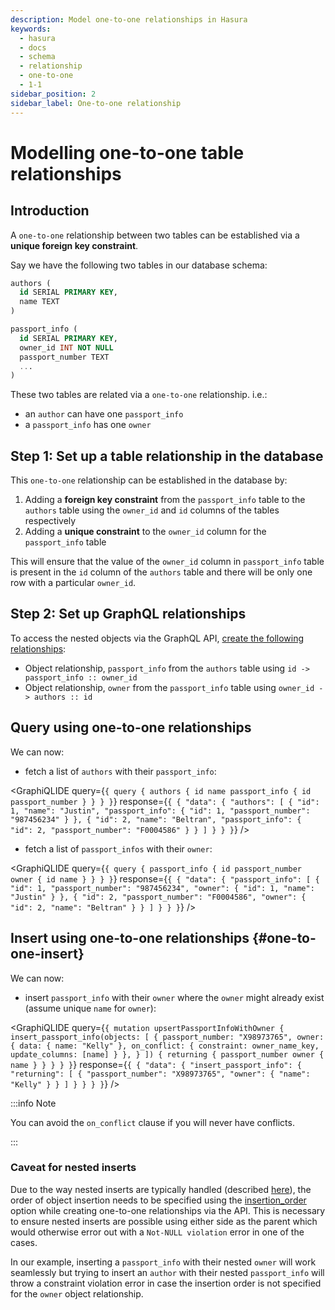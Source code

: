 ```yaml
---
description: Model one-to-one relationships in Hasura
keywords:
  - hasura
  - docs
  - schema
  - relationship
  - one-to-one
  - 1-1
sidebar_position: 2
sidebar_label: One-to-one relationship
---
```



# Modelling one-to-one table relationships

## Introduction

A `one-to-one` relationship between two tables can be established via a
**unique foreign key constraint**.

Say we have the following two tables in our database schema:

```sql
authors (
  id SERIAL PRIMARY KEY,
  name TEXT
)

passport_info (
  id SERIAL PRIMARY KEY,
  owner_id INT NOT NULL
  passport_number TEXT
  ...
)
```

These two tables are related via a `one-to-one` relationship. i.e.:

-   an `author` can have one `passport_info`
-   a `passport_info` has one `owner`

## Step 1: Set up a table relationship in the database

This `one-to-one` relationship can be established in the database by:

1.  Adding a **foreign key constraint** from the `passport_info` table
    to the `authors` table using the `owner_id` and `id` columns of the
    tables respectively
2.  Adding a **unique constraint** to the `owner_id` column for the
    `passport_info` table

This will ensure that the value of the `owner_id` column in
`passport_info` table is present in the `id` column of the `authors`
table and there will be only one row with a particular `owner_id`.

## Step 2: Set up GraphQL relationships

To access the nested objects via the GraphQL API,
[create the following relationships](/graphql/core/databases/postgres/schema/table-relationships/create.mdx):

-   Object relationship, `passport_info` from the `authors` table using
    `id -> passport_info :: owner_id`
-   Object relationship, `owner` from the `passport_info` table using
    `owner_id -> authors :: id`

## Query using one-to-one relationships

We can now:

-   fetch a list of `authors` with their `passport_info`:

<GraphiQLIDE
  query={`{
    query {
      authors {
        id
        name
        passport_info {
          id
          passport_number
        }
      }
    }
  }`}
  response={`{
  {
    "data": {
      "authors": [
        {
          "id": 1,
          "name": "Justin",
          "passport_info": {
            "id": 1,
            "passport_number": "987456234"
          }
        },
        {
          "id": 2,
          "name": "Beltran",
          "passport_info": {
            "id": 2,
            "passport_number": "F0004586"
          }
        }
      ]
    }
  }
  }`}
/>

-   fetch a list of `passport_infos` with their `owner`:

<GraphiQLIDE
  query={`{
    query {
      passport_info {
        id
        passport_number
        owner {
          id
          name
        }
      }
    }
  }`}
  response={`{
  {
    "data": {
      "passport_info": [
        {
          "id": 1,
          "passport_number": "987456234",
          "owner": {
            "id": 1,
            "name": "Justin"
          }
        },
        {
          "id": 2,
          "passport_number": "F0004586",
          "owner": {
            "id": 2,
            "name": "Beltran"
          }
        }
      ]
    }
  }
  }`}
/>

## Insert using one-to-one relationships {#one-to-one-insert}

We can now:

-   insert `passport_info` with their `owner` where the `owner` might
    already exist (assume unique `name` for `owner`):

<GraphiQLIDE
  query={`{
    mutation upsertPassportInfoWithOwner {
      insert_passport_info(objects: [
        {
          passport_number: "X98973765",
          owner: {
            data: {
              name: "Kelly"
            },
            on_conflict: {
              constraint: owner_name_key,
              update_columns: [name]
            }
          },
        }
      ]) {
        returning {
          passport_number
          owner {
            name
          }
        }
      }
    }
  }`}
  response={`{
  {
    "data": {
      "insert_passport_info": {
        "returning": [
          {
            "passport_number": "X98973765",
            "owner": {
              "name": "Kelly"
            }
          }
        ]
      }
    }
  }
  }`}
/>

:::info Note

You can avoid the `on_conflict` clause if you will never have conflicts.

:::

### Caveat for nested inserts

Due to the way nested inserts are typically handled (described
[here](https://hasura.io/docs/latest/graphql/core/databases/postgres/mutations/insert.mdx)), the order of object insertion needs to be
specified using the [insertion_order](/graphql/core/api-reference/syntax-defs.mdx) option
while creating one-to-one relationships via the API. This is necessary
to ensure nested inserts are possible using either side as the parent
which would otherwise error out with a `Not-NULL violation` error in one
of the cases.

In our example, inserting a `passport_info` with their nested `owner`
will work seamlessly but trying to insert an `author` with their nested
`passport_info` will throw a constraint violation error in case the
insertion order is not specified for the `owner` object relationship.
